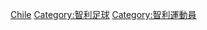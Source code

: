 {{Commonscat|Association football referees from Chile}}

[[Category:各國足球裁判|Chile]]
[[Category:智利足球|Category:智利足球]]
[[Category:智利運動員|Category:智利運動員]]